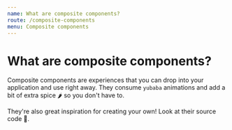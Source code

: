 ```yaml
---
name: What are composite components?
route: /composite-components
menu: Composite components
---
```


# What are composite components?

Composite components are experiences that you can drop into your application and use right away.
They consume `yubaba` animations and add a bit of extra spice 🌶 so you don't have to.

They're also great inspiration for creating your own!
Look at their source code 🚢.
